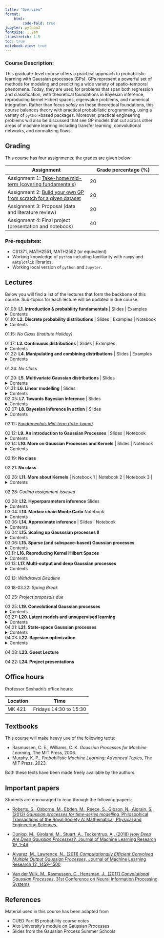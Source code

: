 ```yaml
---
title: "Overview"
format:
    html:
        code-fold: true
jupyter: python3
fontsize: 1.2em
linestretch: 1.5
toc: true
notebook-view: true
---
```


### Course Description:

This graduate-level course offers a practical approach to probabilistic learning with Gaussian processes (GPs). GPs represent a powerful set of methods for modeling and predicting a wide variety of spatio-temporal phenomena. Today, they are used for problems that span both regression and classification, with theoretical foundations in Bayesian inference, reproducing kernel Hilbert spaces, eigenvalue problems, and numerical integration. Rather than focus *solely* on these theoretical foundations, this course balances theory with practical probabilistic programming, using a variety of ``python``-based packages. Moreover, practical engineering problems will also be discussed that see GP models that cut across other areas of machine learning including transfer learning, convolutional networks, and normalizing flows. 


## Grading

This course has four assignments; the grades are given below:


| Assignment  | Grade percentage (%)    |
| --------  | ------- |
| Assignment 1: <a href="https://psesh.github.io/ae8803/midterm/midterm_2024_solution.html">Take-home mid-term (covering fundamentals) </a>    | 20 |
| Assignment 2: <a href="https://psesh.github.io/ae8803/coding-1/coding-1.html">Build your own GP from scratch for a given dataset </a> | 20 |
| Assignment 3: Proposal (data and literature review)   | 20    |
| Assignment 4: Final project (presentation and notebook)  | 40    |


### Pre-requisites:

- CS1371, MATH2551, MATH2552 (or equivalent)
- Working knowledge of ``python`` including familiarity with ``numpy`` and ``matplotlib`` libraries. 
- Working local version of ``python`` and ``Jupyter``. 

## Lectures

Below you will find a list of the lectures that form the backbone of this course. Sub-topics for each lecture will be updated in due course. 

01.08: **L1. Introduction & probability fundamentals** | <a href="https://gtvault-my.sharepoint.com/:b:/g/personal/pseshadri34_gatech_edu/Edq6QWhxcXJDu1KONfch_30B3ELimiqkhzWTuYNZbLOuLg?e=Nfc5ZN" target="_blank" style="text-decoration: none">Slides</a> | <a href="sample_problems/lecture_1.html" style="text-decoration: none">Examples</a>  
<details>
  <summary>Contents</summary>

  1. Course overview.
  2. Probability fundamentals (and Bayes' theorem).
  3. Random variables.
</details>

01.10: **L2. Discrete probability distributions** | <a href="https://gtvault-my.sharepoint.com/:b:/g/personal/pseshadri34_gatech_edu/Ef-ZWBHcAFJMhceuoj68lS8B34zuF6xV11Vg1HnoEXQIQA?e=r5ojOP" target="_blank" style="text-decoration: none">Slides</a> | <a href="sample_problems/lecture_2.html" style="text-decoration: none">Examples</a>  | <a href="useful_codes/discrete.html" style="text-decoration: none">Notebook</a> 
<details>
  <summary>Contents</summary>

  1. Expectation and variance.
  2. Independence.
  3. Bernoulli and Binomial distributions. 

</details>

01.15: *No Class (Institute Holiday)*

01.17: **L3. Continuous distributions** | <a href="https://gtvault-my.sharepoint.com/:b:/g/personal/pseshadri34_gatech_edu/ESS4uUotKydPv19X7I-S-nwBSAb8eHrX_OprBEx9PTuIEQ?e=8JOnXp" target="_blank" style="text-decoration: none">Slides</a> | <a href="sample_problems/lecture_3.html" style="text-decoration: none">Examples</a>  
<details>
  <summary>Contents</summary>

  1. Fundamentals of continuous random variables.
  2. Probability density function.
  3. Gaussian and Beta distributions. 
</details>

01.22: **L4. Manipulating and combining distributions** | <a href="https://gtvault-my.sharepoint.com/:b:/g/personal/pseshadri34_gatech_edu/Ea3zGq-pugFPpzH9havolU8BVqh33PKmgpnzfmBdX3ayZw?e=Xn0ONO" target="_blank" style="text-decoration: none">Slides</a> | <a href="sample_problems/lecture_4.html" style="text-decoration: none">Examples</a> 
<details>
  <summary>Contents</summary>

  1. Functions of random variables. 
  2. Sums of random variables.
</details>

01.24: *No Class*

01.29: **L5. Multivariate Gaussian distributions** | <a href="slides/lecture-5/index.html"  style="text-decoration: none">Slides</a>
<details>
  <summary>Contents</summary>

  1. Marginal distributions.
  2. Conditional distributions.
  3. Joint distribution and Schur complement. 
</details>

01.31: **L6. Linear modelling** | <a href="slides/lecture-6/index.html"  style="text-decoration: none">Slides</a>
<details>
  <summary>Contents</summary>

  1. Least squares.
  2. Regularization.
  3. Gaussian noise model.  
</details>


02.05: **L7. Towards Bayesian Inference** | <a href="slides/lecture-7/index.html"  style="text-decoration: none">Slides</a>
<details>
  <summary>Contents</summary>

  1. Posterior mean and covariance for a linear model.
  2. Fisher information matrix.
  3. Bayesian model introduction.
  4. Posterior definition. 
</details>


02.07: **L8. Bayesian inference in action**  | <a href="slides/lecture-8/index.html"  style="text-decoration: none">Slides</a>
<details>
  <summary>Contents</summary>

  1. Analytical calculation of the posterior
  2. Conjugacy in Bayesian inference
  3. A function-space perspective
</details>

02.12: <a href="https://gtvault-my.sharepoint.com/:u:/g/personal/pseshadri34_gatech_edu/EUX0hSg8eIdNjlFIUsR4Qq0BRewWmfMuoVeoDfisYT_MCQ?e=tPl4Ql"> *Fundamentals Mid-term (take-home)*</a>

02.12: **L9. An introduction to Gaussian Processes** | <a href="slides/lecture-9/index.html"  style="text-decoration: none">Slides</a> | <a href="https://psesh.github.io/ae8803/useful_codes/gaussians.html"  style="text-decoration: none">Notebook</a>
<details>
  <summary>Contents</summary>

  1. Gaussian process prior 
  2. Noise-free regression 
  3. Kernel functions
  4. Midterm overview
</details>

02.14: **L10. More on Gaussian Processes and Kernels** | <a href="slides/lecture-10/index.html"  style="text-decoration: none">Slides</a> | <a href="https://psesh.github.io/ae8803/useful_codes/gaussians.html"  style="text-decoration: none">Notebook</a>
<details>
  <summary>Contents</summary>

  1. Noisy regression
  2. More about kernels 
  3. Kernel trick
</details>

02.19: **No class**

02.21: **No class**

02.26: **L11. More about Kernels** | <a href="https://psesh.github.io/ae8803/useful_codes/kernels.html"  style="text-decoration: none">Notebook 1</a> | <a href="https://psesh.github.io/ae8803/useful_codes/eigen.html"  style="text-decoration: none">Notebook 2</a> | <a href="https://psesh.github.io/ae8803/useful_codes/fourier.html"  style="text-decoration: none">Notebook 3</a> |
<details>
  <summary>Contents</summary>
    
    1. Minimum norm problems
    2. The case of infinitely many feature vectors
    3. Eigenfunction analysis
    4. Fourier analysis
</details>

02.28: *Coding assignment isseued*


02.28: **L12. Hyperparameters inference** <a href="slides/lecture-12/index.html"  style="text-decoration: none">Slides</a>
<details>
  <summary>Contents</summary>
    
    1. MAP
    2. Marginal likelihood
    3. Introduction to ``gpytorch`` and ``pymc``
</details>

03.04: **L13. Markov chain Monte Carlo** <a href="https://psesh.github.io/ae8803/useful_codes/mcmc.html"  style="text-decoration: none">Notebook</a> 
<details>
  <summary>Contents</summary>

  1. MAP vs MCMC
  2. Metropolis
  3. Metropolis-Hastings
  4. HMC and NUTS 
</details>


03.06: **L14. Approximate inference** | <a href="https://gtvault-my.sharepoint.com/:b:/g/personal/pseshadri34_gatech_edu/EfFEnhJyRWpDu3IEMCq8I8YBD9AzoyALXSxUBeabYgVXoQ?e=0WWEvj" target="_blank" style="text-decoration: none">Slides</a> | <a href="https://psesh.github.io/ae8803/useful_codes/vi.html"  style="text-decoration: none">Notebook</a> 
<details>
  <summary>Contents</summary>

  1. Review of approximate inference methods.
  2. KL divergence
  3. Variational inference
</details>


03.04: **L15. Scaling up Gausssian processes II** 
<details>
  <summary>Contents</summary>

  1. Variational inference
  2. ELBO derivation
  3. Minimizing the KL-divergence practically using Adam. 
</details>

03.06: **L15. Sparse (and subspace-based) Gaussian processes** 
<details>
  <summary>Contents</summary>

  1. Brief introduction to matrix manifolds.
  2. Subspace-based projections.
  3. Active subspaces.
  4. Sparsity promoting priors.
</details>


03.11: **L16. Reproducing Kernel Hilbert Spaces** 
<details>
  <summary>Contents</summary>

  1. Project overview
  2. Hilbert space
  2. Understanding a kernel. 
  3. Reproducing kernel Hilbert spaces. 
  4. Representer theoreom.
</details>

03.13: **L17. Multi-output and deep Gaussian processes** 
<details>
  <summary>Contents</summary>

  1. Coregional models.
  2. Transfer learning across covariance blocks.
  3. Derivative (or gradient) enhancement.
  4. Depth in Gaussian processes. 
  5. Posterior inference and stochastic variational inference
</details>

03.13: *Withdrawal Deadline*

03.18-03.22: *Spring Break*

03.25: *Project proposals due*

03.25: **L19. Convolutional Gaussian processes** 
<details>
  <summary>Contents</summary>

  1. Convolution as a linear operator.
  2. Deep convolutional Gaussian processes.
</details>


03.27: **L20. Latent models and unsupervised learning** 
<details>
  <summary>Contents</summary>

  1. Contrast standard regression with latent variable model.
  2. Gaussian process latent variable model.
  3. Coding demo. 
</details>


04.01: **L21. State-space Gaussian processes** 
<details>
  <summary>Contents</summary>

  1. Application: time series models.
  2. Gaussian state space model.
  3. Parallels with Kalman filtering and smoothing.
  4. Creating custom state-space kernels. 
</details>

04.03: **L22. Bayesian optimization** 
<details>
  <summary>Contents</summary>

  1. Gaussian process surrogate.
  2. Acquisition function.
  3. Thompson's sampling. 
  4. Gaussian process dynamic model. 
</details>

04.08: **L23. Guest Lecture** 

04.22: **L24. Project presentations** 

## Office hours

Professor Seshadri's office hours:

| Location  | Time    |
| --------  | ------- |
| MK 421    | Fridays 14:30 to 15:30 |

## Textbooks

This course will make heavy use of the following texts:

- Rasmussen, C. E., Williams, C. K. *Gaussian Processes for Machine Learning*, The MIT Press, 2006.
- Murphy, K. P., *Probabilistic Machine Learning: Advanced Topics*, The MIT Press, 2023.

Both these texts have been made freely available by the authors.

## Important papers

Students are encouraged to read through the following papers:

- [Roberts, S., Osborne, M., Ebden, M., Reece, S., Gibson, N., Aigrain, S., (2013) *Gaussian processes for time-series modelling*, Philosophical Transactions of the Royal Society A: Mathematical, Physical and Engineering Sciences.](https://doi.org/10.1098/rsta.2011.0550)

- [Dunlop, M., Girolami, M., Stuart, A., Teckentrup, A., (2018) *How Deep Are Deep Gaussian Processes?*, Journal of Machine Learning Research 19, 1-46](https://www.jmlr.org/papers/volume19/18-015/18-015.pdf)

- [Alvarez, M., Lawrence, N., (2011) *Computationally Efficient Convolved Multiple Output Gaussian Processes*, Journal of Machine Learning Research 12, 1459-1500](https://www.jmlr.org/papers/volume12/alvarez11a/alvarez11a.pdf)

- [Van der Wilk, M., Rasmussen, C., Hensman, J., (2017) *Convolutional Gaussian Processes*, 31st Conference on Neural Information Processing Systems](https://dl.acm.org/doi/pdf/10.5555/3294996.3295044)

## References

Material used in this course has been adapted from 

- CUED Part IB probability course notes
- Alto University's module on Gaussian Processes
- Slides from the Gaussian Process Summer Schools